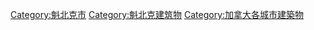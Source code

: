 {{Commons category|Buildings in Quebec City}}

[[Category:魁北克市|Category:魁北克市]]
[[Category:魁北克建筑物|Category:魁北克建筑物]]
[[Category:加拿大各城市建築物|Category:加拿大各城市建築物]]